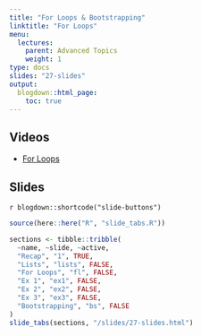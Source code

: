 ```yaml
---
title: "For Loops & Bootstrapping"
linktitle: "For Loops"
menu:
  lectures:
    parent: Advanced Topics
    weight: 1
type: docs
slides: "27-slides"
output:
  blogdown::html_page:
    toc: true
---
```


## Videos

- [For Loops](https://youtu.be/mBYsfbIfGfs)

## Slides

`r blogdown::shortcode("slide-buttons")`

```r

source(here::here("R", "slide_tabs.R"))

sections <- tibble::tribble(
  ~name, ~slide, ~active,
  "Recap", "1", TRUE,
  "Lists", "lists", FALSE,
  "For Loops", "fl", FALSE,
  "Ex 1", "ex1", FALSE,
  "Ex 2", "ex2", FALSE,
  "Ex 3", "ex3", FALSE,
  "Bootstrapping", "bs", FALSE
)
slide_tabs(sections, "/slides/27-slides.html")
```